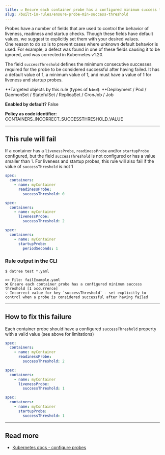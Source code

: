 ```yaml
---
title: ☑️ Ensure each container probe has a configured minimum success threshold
slug: /built-in-rules/ensure-probe-min-success-threshold
---
```


Probes have a number of fields that are used to control the behavior of liveness, readiness and startup checks. Though these fields have default values, we suggest to explicitly set them with your desired values.  
One reason to do so is to prevent cases where unknown default behavior is used. For example, a defect was found in one of these fields causing it to be ignored, and was corrected in Kubernetes v1.20.  

The field `successThreshold` defines the minimum consecutive successes required for the probe to be considered successful after having failed. It has a default value of 1, a minimum value of 1, and must have a value of 1 for liveness and startup probes.

**Targeted objects by this rule (types of **`kind`**): **Deployment / Pod / DaemonSet / StatefulSet / ReplicaSet / CronJob / Job

**Enabled by default?** False

**Policy as code identifier:** CONTAINERS_INCORRECT_SUCCESSTHRESHOLD_VALUE

---

## This rule will fail

If a container has a `livenessProbe`, `readinessProbe` and/or `startupProbe` configured, but the field `successThreshold` is not configured or has a value smaller than 1. For liveness and startup probes, this rule will also fail if the value of `successThreshold` is not 1

```yaml
spec:
  containers:
    - name: myContainer
      readinessProbe:
        successThreshold: 0
```
```yaml
spec:
  containers:
    - name: myContainer
      livenessProbe:
        successThreshold: 2
```
```yaml
spec:
  containers:
    - name: myContainer
      startupProbe:
        periodSeconds: 1
```

### Rule output in the CLI

```terminal
$ datree test *.yaml

>> File: failExample.yaml
❌ Ensure each container probe has a configured minimum success threshold [1 occurrence]
💡 Incorrect value for key `successThreshold` - set explicitly to control when a probe is considered successful after having failed
```

---

## How to fix this failure

Each container probe should have a configured `successThreshold` property with a valid value (see above for limitations)

```yaml
spec:
  containers:
    - name: myContainer
      readinessProbe:
        successThreshold: 2
```
```yaml
spec:
  containers:
    - name: myContainer
      livenessProbe:
        successThreshold: 1
```
```yaml
spec:
  containers:
    - name: myContainer
      startupProbe:
        successThreshold: 1
```

---

## Read more

- [Kubernetes docs - configure probes](https://kubernetes.io/docs/tasks/configure-pod-container/configure-liveness-readiness-startup-probes/#configure-probes)